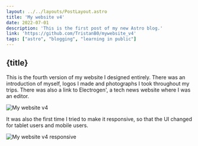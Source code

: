 ```yaml
---
layout: ../../layouts/PostLayout.astro
title: 'My website v4'
date: 2022-07-01
description: 'This is the first post of my new Astro blog.'
link: 'https://github.com/TristanB0/mywebsite_v4'
tags: ["astro", "blogging", "learning in public"]
---
```


## {title}

This is the fourth version of my website I designed entirely. There was an introduction of myself, logos I made and photographs I took throughout my trips. There was also a link to Electrogen', a tech news website where I was an editor.


![My website v4](/assets/images/my_website_v4/Screen_TristanB_en.png "Glimpse of what it looked like.")


It was also the first time I tried to make it responsive, so that the UI changed for tablet users and mobile users.


![My website v4 responsive](/assets/images/my_website_v4/Screen_responsive.png "How it looked like for mobile users.")
